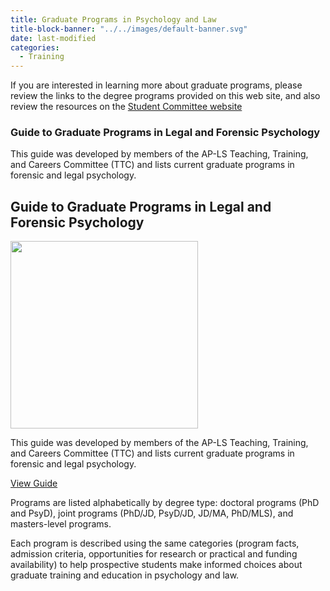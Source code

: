 ```yaml
---
title: Graduate Programs in Psychology and Law
title-block-banner: "../../images/default-banner.svg"
date: last-modified
categories:
  - Training
---
```


::: {.callout-note appearance="simple"}
If you are interested in learning more about graduate programs, please review the links to the degree programs provided on this web site, and also review the resources on the [Student Committee website](https://www.apls-students.org/education--training.html)
:::

### Guide to Graduate Programs in Legal and Forensic Psychology

This guide was developed by members of the AP-LS Teaching, Training, and Careers Committee (TTC) and lists current graduate programs in forensic and legal psychology.

:::::::: simple-info
::: {.content-block .col-v-center}
## Guide to Graduate Programs in Legal and Forensic Psychology
:::

:::::: grid
::: {.g-col-12 .g-col-md-6}
![](../../images/grad_guide_2025.png){fig-alt="Cover of the report title Guide to Graduate Programs in Forensic and Legal Psychology 7th edition, a research for prospective students, published September 2025" width="300"}
:::

:::: {.g-col-12 .g-col-md-6 .col-v-center}
::: vspace2
:::

This guide was developed by members of the AP-LS Teaching, Training, and Careers Committee (TTC) and lists current graduate programs in forensic and legal psychology.

[View Guide](https://drive.google.com/file/d/1sE2jvQ4oofu5mQc3WQl3CtHpWYqwDH1k/view?usp=sharing){#btn-guide .btn-action .btn-action .btn .btn-primary role="button"}
::::
::::::
::::::::

::: {.callout-note collapse="true" appearance="simple" icon="false"}
Programs are listed alphabetically by degree type: doctoral programs (PhD and PsyD), joint programs (PhD/JD, PsyD/JD, JD/MA, PhD/MLS), and masters-level programs.

Each program is described using the same categories (program facts, admission criteria, opportunities for research or practical and funding availability) to help prospective students make informed choices about graduate training and education in psychology and law.
:::
